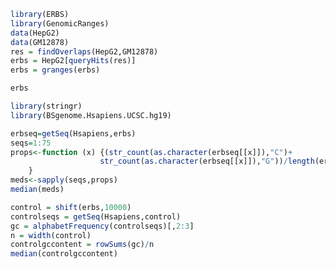 ```{r}
library(ERBS)
library(GenomicRanges)
data(HepG2)
data(GM12878)
res = findOverlaps(HepG2,GM12878)
erbs = HepG2[queryHits(res)]
erbs = granges(erbs)
```

```{r}
erbs
```




```{r}
library(stringr)
library(BSgenome.Hsapiens.UCSC.hg19)

erbseq=getSeq(Hsapiens,erbs)
seqs=1:75
props<-function (x) {(str_count(as.character(erbseq[[x]]),"C")+
                    str_count(as.character(erbseq[[x]]),"G"))/length(erbseq[[x]])
    }
meds<-sapply(seqs,props)
median(meds)
```


```{r}
control = shift(erbs,10000)
controlseqs = getSeq(Hsapiens,control)
gc = alphabetFrequency(controlseqs)[,2:3]
n = width(control)
controlgccontent = rowSums(gc)/n
median(controlgccontent)
```

